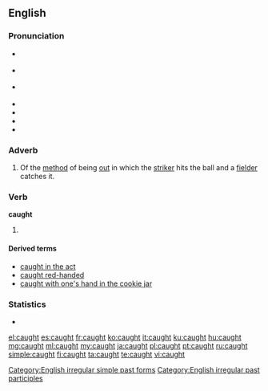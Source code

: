 ==English==

===Pronunciation===
* {{a|UK}} {{IPA|/kɔːt/}}
*: {{rhymes|ɔːt}}
* {{a|US}} {{IPA|/kɔt/}} 
* {{a|cot-caught}} {{IPAchar|/kɑt/}}
*{{audio|en-us-caught.ogg|Audio (US)}}
*{{audio|en-us-inlandnorth-caught.ogg|Audio (US-Inland North)}}
*{{audio|en-au-caught.ogg|Audio (Australia)}}
*{{audio|en-uk-caught.ogg|Audio (UK)}}

===Adverb===
{{en-adv|-}}

# {{cricket}} Of the [[method]] of being [[out]] in which the [[striker]] hits the ball and a [[fielder]] catches it.

===Verb===
'''caught'''

# {{past of|[[catch]]}}

====Derived terms====
*[[caught in the act]]
*[[caught red-handed]]
*[[caught with one's hand in the cookie jar]]

===Statistics===
* {{rank|struck|man's|write|651|caught|below|window|instead}}

[[Category:English irregular simple past forms]]
[[Category:English irregular past participles]]

[[el:caught]]
[[es:caught]]
[[fr:caught]]
[[ko:caught]]
[[it:caught]]
[[ku:caught]]
[[hu:caught]]
[[mg:caught]]
[[ml:caught]]
[[my:caught]]
[[ja:caught]]
[[pl:caught]]
[[pt:caught]]
[[ru:caught]]
[[simple:caught]]
[[fi:caught]]
[[ta:caught]]
[[te:caught]]
[[vi:caught]]